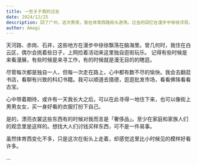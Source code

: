 ```yaml
---
title: 一些关于我的过去
date: 2024/12/25
description: 回了广州，这次黑夜，我在体育西路街头游荡。过去的回忆在漫步中徐徐浮现，可能正是因为这些日子在外经历繁多，回忆带来的冲击比想象中要剧烈许多，遂借着这意随笔写下。
author: Amagi
---
```


天河路、赤岗、石井，这些地方在漫步中徐徐飘荡在脑海里。曾几何时，我住在白云区，偶尔会挑着些日子，上网捡着活动来这里独自逛街玩乐。
记得有些时候是来看漫展，有些时候是来寻工作，有的时候就是漫无目的的瞎逛。

尽管每次都是独自一人，但每一次走在路上，心中都有数不尽的愉快。我会去翻逛书店，看聊有兴致的科幻书籍。我可以顺道去猎德，逛逛批发市场，看看佛珠看看古宝。

心中带着期待，或许有一天我长大之后，可以在此寻得一地住下来，也可以像街上男男女女，买一身好看的衣服打扮下自己。

是的，漂亮衣裳这些东西有的时候对我而言是「奢侈品」。至少在家庭和家族人们的观念里是这样的。想找大人们讨钱买样东西，可不是一件易事。

虽然体育西变化不多，只是这次在街头上走着，却感觉这里比小时候见的模样好看许多。

...
